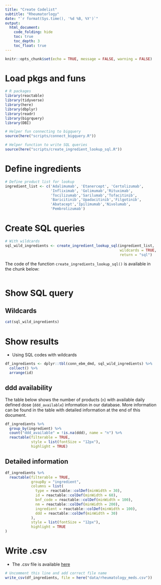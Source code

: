 ```yaml
---
title: "Create Codelist"
subtitle: "Rheumatorlogy"
date: "`r format(Sys.time(), '%d %B, %Y')`"
output:
  html_document:
    code_folding: hide
    toc: true
    toc_depth: 3
    toc_float: true
---
```


```r
knitr::opts_chunk$set(echo = TRUE, message = FALSE, warning = FALSE)
```

# Load pkgs and funs

```r
# R packages
library(reactable)
library(tidyverse)
library(here)
library(dbplyr)
library(readr)
library(bigrquery)
library(DBI)

# Helper fun connecting to bigquery
source(here("scripts/connect_bigquery.R"))

# Helper function to write SQL queries
source(here("scripts/create_ingredient_lookup_sql.R"))

```

# Define ingredients

```r
# Define product list for lookup
ingredient_list <- c('Adalimumab', 'Etanercept', 'Certolizumab', 
                     'Infliximab', 'Golimumab','Rituximab',
                     'Tocilizumab','Sarilumab','Tofacitinib',
                     'Baricitinib','Upadacitinib','Filgotinib',
                     'Abatacept','Ipilimumab','Nivolumab',
                     'Pembrolizumab')
```

# Create SQL queries

```r
# With wildcards
sql_wild_ingredients <- create_ingredient_lookup_sql(ingredient_list, 
                                                     wildcards = TRUE,
                                                     return = "sql")

```

The code of the function `create_ingredients_lookup_sql()` is available in the chunk below:

```r

```

# Show SQL query

## Wildcards

```r
cat(sql_wild_ingredients)
```

# Show results

- Using SQL codes with wildcards 

```r
df_ingredients <- dplyr::tbl(conn_ebm_dmd, sql_wild_ingredients) %>% 
  collect() %>% 
  arrange(id)
```

## ddd availability

The table below shows the number of products (`n`) with available daily defined dose (`ddd_available`) information in our database.
More information can be found in the table with detailed information at the end of this document.

```r

df_ingredients %>% 
  group_by(ingredient) %>% 
  count("ddd_available" = !is.na(ddd), name = "n") %>% 
  reactable(filterable = TRUE,
            style = list(fontSize = "12px"),
            highlight = TRUE)

```

## Detailed information

```r

df_ingredients %>% 
  reactable(filterable = TRUE,
            groupBy = "ingredient",
            columns = list(
              type = reactable::colDef(minWidth = 30),
              id = reactable::colDef(minWidth = 60),
              bnf_code = reactable::colDef(minWidth = 100),
              nm = reactable::colDef(minWidth = 200),
              ingredient = reactable::colDef(minWidth = 100),
              ddd = reactable::colDef(minWidth = 30)
            ),
            style = list(fontSize = "12px"),
            highlight = TRUE
)
```

# Write .csv

- The .csv file is available [here](https://github.com/ebmdatalab/scmd-rheumatology/blob/main/data/rheumatology_meds.csv)

```r
# Uncomment this line and add correct file name 
write_csv(df_ingredients, file = here("data/rheumatology_meds.csv"))
```

